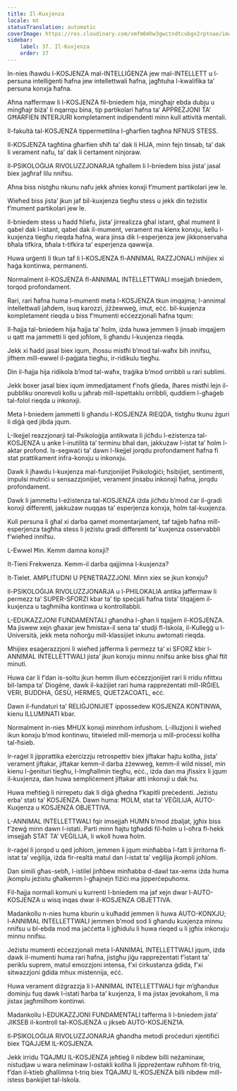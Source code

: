 ```yaml
---
title: Il-Kuxjenza
locale: mt
statusTranslation: automatic
coverImage: https://res.cloudinary.com/xmfm6mhw3gwctndtcubgx2rptnae/image/upload/v1740337243/small_cover_educacion_fundamental_a051170f1c.webp
sidebar:
    label: 37. Il-Kuxjenza
    order: 37
---
```

In-nies iħawdu l-KOSJENZA mal-INTELLIĠENZA jew mal-INTELLETT u l-persuna intelliġenti ħafna jew intellettwali ħafna, jagħtuha l-kwalifika ta’ persuna konxja ħafna.

Aħna naffermaw li l-KOSJENZA fil-bniedem hija, mingħajr ebda dubju u mingħajr biża’ li nqarrqu bina, tip partikolari ħafna ta’ APPREŻJONI TA’ GĦARFIEN INTERJURI kompletament indipendenti minn kull attività mentali.

Il-fakultà tal-KOSJENZA tippermettilna l-għarfien tagħna NFNUS STESS.

Il-KOSJENZA tagħtina għarfien sħiħ ta’ dak li HIJA, minn fejn tinsab, ta’ dak li verament nafu, ta’ dak li ċertament ninjoraw.

Il-PSIKOLOĠIJA RIVOLUZZJONARJA tgħallem li l-bniedem biss jista’ jasal biex jagħraf lilu nnifsu.

Aħna biss nistgħu nkunu nafu jekk aħniex konxji f’mument partikolari jew le.

Wieħed biss jista’ jkun jaf bil-kuxjenza tiegħu stess u jekk din teżistix f’mument partikolari jew le.

Il-bniedem stess u ħadd ħliefu, jista’ jirrealizza għal istant, għal mument li qabel dak l-istant, qabel dak il-mument, verament ma kienx konxju, kellu l-kuxjenza tiegħu rieqda ħafna, wara jinsa dik l-esperjenza jew jikkonservaha bħala tifkira, bħala t-tifkira ta’ esperjenza qawwija.

Huwa urġenti li tkun taf li l-KOSJENZA fl-ANNIMAL RAZZJONALI mhijiex xi ħaġa kontinwa, permanenti.

Normalment il-KOSJENZA fl-ANNIMAL INTELLETTWALI msejjaħ bniedem, torqod profondament.

Rari, rari ħafna huma l-mumenti meta l-KOSJENZA tkun imqajma; l-annimal intellettwali jaħdem, isuq karozzi, jiżżewweġ, imut, eċċ. bil-kuxjenza kompletament rieqda u biss f’mumenti eċċezzjonali ħafna tqum:

Il-ħajja tal-bniedem hija ħajja ta’ ħolm, iżda huwa jemmen li jinsab imqajjem u qatt ma jammetti li qed joħlom, li għandu l-kuxjenza rieqda.

Jekk xi ħadd jasal biex iqum, iħossu mistħi b’mod tal-waħx bih innifsu, jifhem mill-ewwel il-paġjata tiegħu, ir-ridikulu tiegħu.

Din il-ħajja hija ridikola b’mod tal-waħx, traġika b’mod orribbli u rari sublimi.

Jekk boxer jasal biex iqum immedjatament f’nofs ġlieda, iħares mistħi lejn il-pubbliku onorevoli kollu u jaħrab mill-ispettaklu orribbli, quddiem l-għaġeb tal-folol rieqda u inkonxji.

Meta l-bniedem jammetti li għandu l-KOSJENZA RIEQDA, tistgħu tkunu żguri li diġà qed jibda jqum.

L-Ikejjel reazzjonarji tal-Psikoloġija antikwata li jiċħdu l-eżistenza tal-KOSJENZA u anke l-inutilità ta’ terminu bħal dan, jakkużaw l-istat ta’ ħolm l-aktar profond. Is-segwaċi ta’ dawn l-Ikejjel jorqdu profondament ħafna fi stat prattikament infra-konxju u inkonxju.

Dawk li jħawdu l-kuxjenza mal-funzjonijiet Psikoloġiċi; ħsibijiet, sentimenti, impulsi mutriċi u sensazzjonijiet, verament jinsabu inkonxji ħafna, jorqdu profondament.

Dawk li jammettu l-eżistenza tal-KOSJENZA iżda jiċħdu b’mod ċar il-gradi konxji differenti, jakkużaw nuqqas ta’ esperjenza konxja, ħolm tal-kuxjenza.

Kull persuna li għal xi darba qamet momentarjament, taf tajjeb ħafna mill-esperjenza tagħha stess li jeżistu gradi differenti ta’ kuxjenza osservabbli f’wieħed innifsu.

L-Ewwel Ħin. Kemm damna konxji?

It-Tieni Frekwenza. Kemm-il darba qajjimna l-kuxjenza?

It-Tielet. AMPLITUDNI U PENETRAZZJONI. Minn xiex se jkun konxju?

Il-PSIKOLOĠIJA RIVOLUZZJONARJA u l-PHILOKALIA antika jaffermaw li permezz ta’ SUPER-SFORZI kbar ta’ tip speċjali ħafna tista’ titqajjem il-kuxjenza u tagħmilha kontinwa u kontrollabbli.

L-EDUKAZZJONI FUNDAMENTALI għandha l-għan li tqajjem il-KOSJENZA. Ma jiswew xejn għaxar jew ħmistax-il sena ta’ studji fl-Iskola, il-Kulleġġ u l-Università, jekk meta noħorġu mill-klassijiet inkunu awtomati rieqda.

Mhijiex esaġerazzjoni li wieħed jafferma li permezz ta’ xi SFORZ kbir l-ANNIMAL INTELLETTWALI jista’ jkun konxju minnu nnifsu anke biss għal ftit minuti.

Huwa ċar li f’dan is-soltu jkun hemm illum eċċezzjonijiet rari li rridu nfittxu bil-lampa ta’ Diogène, dawk il-każijiet rari huma rappreżentati mill-IRĠIEL VERI, BUDDHA, ĠESÙ, HERMES, QUETZACOATL, eċċ.

Dawn il-fundaturi ta’ RELIĠJONIJIET ippossedew KOSJENZA KONTINWA, kienu ILLUMINATI kbar.

Normalment in-nies MHUX konxji minnhom infushom. L-illużjoni li wieħed ikun konxju b’mod kontinwu, titwieled mill-memorja u mill-proċessi kollha tal-ħsieb.

Ir-raġel li jipprattika eżerċizzju retrospettiv biex jiftakar ħajtu kollha, jista’ verament jiftakar, jiftakar kemm-il darba żżewweġ, kemm-il wild nissel, min kienu l-ġenituri tiegħu, l-Imgħallmin tiegħu, eċċ., iżda dan ma jfissirx li jqum il-kuxjenza, dan huwa sempliċement jiftakar atti inkonxji u dak hu.

Huwa meħtieġ li nirrepetu dak li diġà għedna f’kapitli preċedenti. Jeżistu erba’ stati ta’ KOSJENZA. Dawn huma: ĦOLM, stat ta’ VEĠILIJA, AUTO-Kuxjenza u KOSJENZA OBJETTIVA.

L-ANNIMAL INTELLETTWALI fqir imsejjaħ HUMN b’mod żbaljat, jgħix biss f’żewġ minn dawn l-istati. Parti minn ħajtu tgħaddi fil-ħolm u l-oħra fl-hekk imsejjaħ STAT TA’ VEĠILIJA, li wkoll huwa ħolm.

Ir-raġel li jorqod u qed joħlom, jemmen li jqum minħabba l-fatt li jirritorna fl-istat ta’ veġilija, iżda fir-realtà matul dan l-istat ta’ veġilija jkompli joħlom.

Dan simili għas-sebħ, l-istilel jinħbew minħabba d-dawl tax-xemx iżda huma jkomplu jeżistu għalkemm l-għajnejn fiżiċi ma jipperċepuhomx.

Fil-ħajja normali komuni u kurrenti l-bniedem ma jaf xejn dwar l-AUTO-KOSJENZA u wisq inqas dwar il-KOSJENZA OBJETTIVA.

Madankollu n-nies huma kburin u kulħadd jemmen li huwa AUTO-KONXJU; l-ANNIMAL INTELLETTWALI jemmen b’mod sod li għandu kuxjenza minnu nnifsu u bl-ebda mod ma jaċċetta li jgħidulu li huwa rieqed u li jgħix inkonxju minnu nnifsu.

Jeżistu mumenti eċċezzjonali meta l-ANNIMAL INTELLETTWALI jqum, iżda dawk il-mumenti huma rari ħafna, jistgħu jiġu rappreżentati f’istant ta’ periklu suprem, matul emozzjoni intensa, f’xi ċirkustanza ġdida, f’xi sitwazzjoni ġdida mhux mistennija, eċċ.

Huwa verament diżgrazzja li l-ANNIMAL INTELLETTWALI fqir m’għandux dominju fuq dawk l-istati ħarba ta’ kuxjenza, li ma jistax jevokahom, li ma jistax jagħmilhom kontinwi.

Madankollu l-EDUKAZZJONI FUNDAMENTALI tafferma li l-bniedem jista’ JIKSEB il-kontroll tal-KOSJENZA u jikseb AUTO-KOSJENZ1A.

Il-PSIKOLOĠIJA RIVOLUZZJONARJA għandha metodi proċeduri xjentifiċi biex TQAJJEM IL-KOSJENZA.

Jekk irridu TQAJMU IL-KOSJENZA jeħtieġ li nibdew billi neżaminaw, nistudjaw u wara neliminaw l-ostakli kollha li jippreżentaw ruħhom fit-triq, f’dan il-ktieb għallimna t-triq biex TQAJMU IL-KOSJENZA billi nibdew mill-istess bankijiet tal-Iskola.

